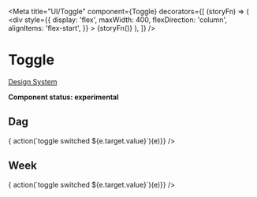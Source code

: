 
<Meta
  title="UI/Toggle"
  component={Toggle}
  decorators={[
    (storyFn) => (
      <div
        style={{
          display: 'flex',
          maxWidth: 400,
          flexDirection: 'column',  
          alignItems: 'flex-start',
        }}
      >
        {storyFn()}
      </div>
    ),
  ]}
/>

# Toggle

[Design System](https://designsystem.amsterdam.nl/7awj1hc9f/p/647350-toggle)

**Component status: experimental**

## Dag

<Preview>
  <Story name="dag">
    <Fragment>
      <Toggle id="dag" value="Dag" left="Dag" right="Week" onChange={(e) => { action(`toggle switched ${e.target.value}`)(e)}} />
    </Fragment>
  </Story>
</Preview>

## Week

<Preview>
  <Story name="week">
    <Fragment>
      <Toggle id="week" value="Week" left="Dag" right="Week" onChange={(e) => { action(`toggle switched ${e.target.value}`)(e)}} />
    </Fragment>
  </Story>
</Preview>
